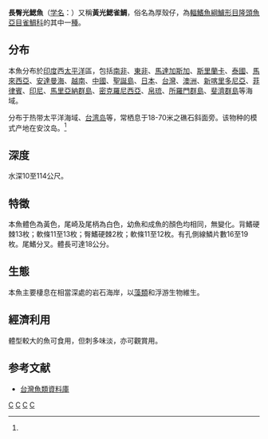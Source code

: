 {{Speciesbox
| taxon = Chromis analis
| image = ChromisAnalisRLS.jpg
| status = NE
| binomial_authority = [[乔治·居维叶|Cuvier]], 1830<ref name='id7893'>{{cite web| url =http://www.bioinfo.cn/db05/BjdwSpecies.php?action=view&id=7893| title =长臀光鳃鱼| work =《中国动物物种编目数据库》| publisher =中国科学院微生物研究所| author =中国科学院动物研究所| accessdate =2009-04-16| deadurl =yes| archiveurl =https://web.archive.org/web/20160305015531/http://www.bioinfo.cn/db05/BjdwSpecies.php?action=view&id=7893| archivedate =2016-03-05}}</ref>
| synonyms = *''Heliases macrochir''<br /><small>Bleeker, 1853</small>
*''Heliases analis''<br /><small>Cuvier, 1830</small>
}}

'''長臀光鰓魚'''（[[学名|学名]]：{{lang|la|''Chromis analis''}}）又稱'''黃光鰓雀鯛'''，俗名為厚殼仔，為[[輻鰭魚綱|輻鰭魚綱]][[鱸形目|鱸形目]][[隆頭魚亞目|隆頭魚亞目]][[雀鯛科|雀鯛科]]的其中一[[種|種]]。

==分布==
本魚分布於[[印度|印度]]西[[太平洋|太平洋]]區，包括[[南非|南非]]、[[東非|東非]]、[[馬達加斯加|馬達加斯加]]、[[斯里蘭卡|斯里蘭卡]]、[[泰國|泰國]]、[[馬來西亞|馬來西亞]]、[[安達曼海|安達曼海]]、[[越南|越南]]、[[中國|中國]]、[[聖誕島|聖誕島]]、[[日本|日本]]、[[台灣|台灣]]、[[澳洲|澳洲]]、[[新喀里多尼亞|新喀里多尼亞]]、[[菲律賓|菲律賓]]、[[印尼|印尼]]、[[馬里亞納群島|馬里亞納群島]]、[[密克羅尼西亞|密克羅尼西亞]]、[[帛琉|帛琉]]、[[所羅門群島|所羅門群島]]、[[斐濟群島|斐濟群島]]等海域。

分布于热带太平洋海域、[[台湾岛|台湾岛]]等，常栖息于18-70米之礁石斜面旁。该物种的模式产地在安汶岛。<ref name='id7893'/>

==深度==
水深10至114公尺。

==特徵==
本魚體色為黃色，尾崎及尾柄為白色，幼魚和成魚的顏色均相同，無變化。背鰭硬棘13枚；軟條11至13枚；臀鰭硬棘2枚；軟條11至12枚。有孔側線鱗片數16至19枚。尾鰭分叉。體長可達18公分。

==生態==
本魚主要棲息在相當深處的岩石海岸，以[[藻類|藻類]]和浮游生物維生。

==經濟利用==
體型較大的魚可食用，但刺多味淡，亦可觀賞用。

==参考文献==
{{reflist}}
*[http://fishdb.sinica.edu.tw/ 台灣魚類資料庫] {{Wayback|url=http://fishdb.sinica.edu.tw/ |date=20160304193340 }}
{{taxonbar}}
[[Category:食用魚|C]]
[[Category:觀賞魚|C]]
[[Category:光鰓魚屬|C]]
[[Category:1830年描述的鱼类|C]]